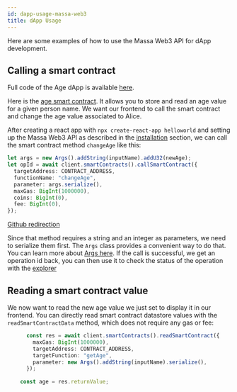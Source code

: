 ```yaml
---
id: dapp-usage-massa-web3
title: dApp Usage
---
```


Here are some examples of how to use the Massa Web3 API for dApp development.

## Calling a smart contract

Full code of the Age dApp is available [here](https://github.com/massalabs/massa-sc-examples/tree/main/age).

Here is the [age smart contract](https://github.com/massalabs/massa-sc-examples/blob/main/age/contracts/assembly/contracts/main.ts).
It allows you to store and read an age value for a given person name.
We want our frontend to call the smart contract and change the age value associated to Alice.

After creating a react app with `npx create-react-app helloworld` and setting up the Massa Web3 API as described in the
[installation](/docs/build/massa-web3#installation) section, we can call the smart contract method `changeAge` like this:

```typescript
let args = new Args().addString(inputName).addU32(newAge);
let opId = await client.smartContracts().callSmartContract({
  targetAddress: CONTRACT_ADDRESS,
  functionName: "changeAge",
  parameter: args.serialize(),
  maxGas: BigInt(1000000),
  coins: BigInt(0),
  fee: BigInt(0),
});
```
[Github redirection](https://github.com/massalabs/massa-sc-examples/blob/age/react/src/App.tsx#L42)

Since that method requires a string and an integer as parameters, we need to serialize them first. The `Args` class 
provides a convenient way to do that. You can learn more about [Args here](/docs/usage-massa-web3#args).
If the call is successful, we get an operation id back, you can then use it to check the status of the operation with the [explorer](https://buildnet.massa.net/#explorer)

## Reading a smart contract value

We now want to read the new age value we just set to display it in our frontend. You can directly read smart contract datastore values
 with the `readSmartContractData` method, which does not require any gas or fee:

```typescript
      const res = await client.smartContracts().readSmartContract({
        maxGas: BigInt(1000000),
        targetAddress: CONTRACT_ADDRESS,
        targetFunction: "getAge",
        parameter: new Args().addString(inputName).serialize(),
      });
    
    const age = res.returnValue;
```
